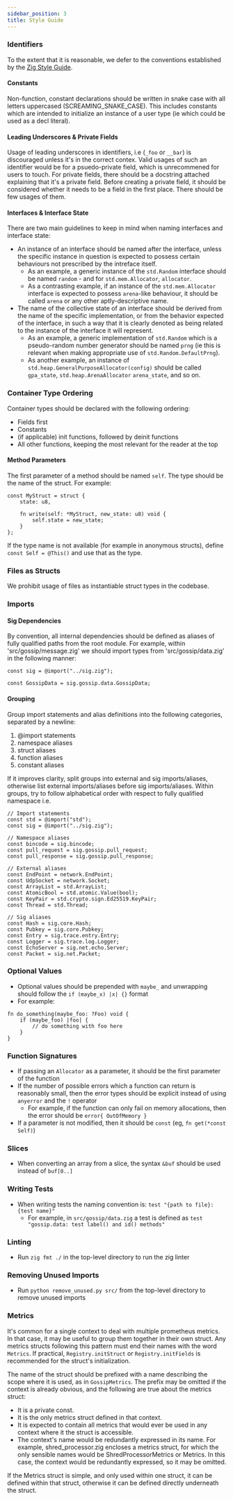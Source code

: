 ```yaml
---
sidebar_position: 3
title: Style Guide
---
```


### Identifiers
To the extent that it is reasonable, we defer to the conventions established by the [Zig Style Guide](https://ziglang.org/documentation/master/#Style-Guide).

#### Constants
Non-function, constant declarations should be written in snake case with all letters uppercased (SCREAMING_SNAKE_CASE).
This includes constants which are intended to initialize an instance of a user type (ie which could be used as a decl literal).

#### Leading Underscores & Private Fields
Usage of leading underscores in identifiers, i.e (`_foo` or `__bar`) is discouraged unless it's in the correct contex.
Valid usages of such an identifier would be for a psuedo-private field, which is unrecommened for users to touch.
For private fields, there should be a docstring attached explaining that it's a private field. Before creating a private
field, it should be considered whether it needs to be a field in the first place. There should be few usages of them.

#### Interfaces & Interface State
There are two main guidelines to keep in mind when naming interfaces and interface state:
- An instance of an interface should be named after the interface, unless the specific instance in question is expected to possess certain behaviours not prescribed by the intreface itself.
  - As an example, a generic instance of the `std.Random` interface should be named `random` - and for `std.mem.Allocator`, `allocator`.
  - As a contrasting example, if an instance of the `std.mem.Allocator` interface is expected to possess `arena`-like behaviour, it should be called `arena` or any other aptly-descriptive name.
- The name of the collective state of an interface should be derived from the name of the specific implementation, or from the behavior expected of the interface, in such a way that it is clearly
  denoted as being related to the instance of the interface it will represent.
  - As an example, a generic implementation of `std.Random` which is a pseudo-random number generator should be named `prng` (ie this is relevant when making appropriate use of `std.Random.DefaultPrng`).
  - As another example, an instance of `std.heap.GeneralPurposeAllocator(config)` should be called `gpa_state`, `std.heap.ArenaAllocator` `arena_state`, and so on.

### Container Type Ordering
Container types should be declared with the following ordering:

- Fields first
- Constants
- (if applicable) init functions, followed by deinit functions
- All other functions, keeping the most relevant for the reader at the top

#### Method Parameters
The first parameter of a method should be named `self`. The type should be the name of the struct.
For example:

```zig
const MyStruct = struct {
    state: u8,

    fn write(self: *MyStruct, new_state: u8) void {
        self.state = new_state;
    }
};
```

If the type name is not available (for example in anonymous structs), define `const Self = @This()`
and use that as the type.

### Files as Structs
We prohibit usage of files as instantiable struct types in the codebase.

### Imports

#### Sig Dependencies
By convention, all internal dependencies should be defined as aliases of fully qualified paths from the root module.
For example, within 'src/gossip/message.zig' we should import types from 'src/gossip/data.zig' in the following manner:
```zig
const sig = @import("../sig.zig");

const GossipData = sig.gossip.data.GossipData;
```

#### Grouping
Group import statements and alias definitions into the following categories, separated by a newline:

1. @import statements
2. namespace aliases
3. struct aliases
4. function aliases
5. constant aliases

If it improves clarity, split groups into external and sig imports/aliases, otherwise list external imports/aliases before sig imports/aliases.
Within groups, try to follow alphabetical order with respect to fully qualified namespace i.e.
```zig
// Import statements
const std = @import("std");
const sig = @import("../sig.zig");

// Namespace aliases
const bincode = sig.bincode;
const pull_request = sig.gossip.pull_request;
const pull_response = sig.gossip.pull_response;

// External aliases
const EndPoint = network.EndPoint;
const UdpSocket = network.Socket;
const ArrayList = std.ArrayList;
const AtomicBool = std.atomic.Value(bool);
const KeyPair = std.crypto.sign.Ed25519.KeyPair;
const Thread = std.Thread;

// Sig aliases
const Hash = sig.core.Hash;
const Pubkey = sig.core.Pubkey;
const Entry = sig.trace.entry.Entry;
const Logger = sig.trace.log.Logger;
const EchoServer = sig.net.echo.Server;
const Packet = sig.net.Packet;
```

### Optional Values
- Optional values should be prepended with `maybe_` and unwrapping should follow the `if (maybe_x) |x| {}` format
- For example:

```zig
fn do_something(maybe_foo: ?Foo) void {
    if (maybe_foo) |foo| {
        // do something with foo here
    }
}
```

### Function Signatures
- If passing an `Allocator` as a parameter, it should be the first parameter of the function
- If the number of possible errors which a function can return is reasonably small, then the error types should be
explicit instead of using `anyerror` and the `!` operator
    - For example, if the function can only fail on memory allocations, then the error should be `error{ OutOfMemory }`
- If a parameter is not modified, then it should be `const` (eg, `fn get(*const Self)`)

### Slices
- When converting an array from a slice, the syntax `&buf` should be used instead of `buf[0..]`

### Writing Tests
- When writing tests the naming convention is: `test "{path to file}: {test name}"`
  - For example, in `src/gossip/data.zig` a test is defined as `test "gossip.data: test label() and id() methods"`

### Linting

- Run `zig fmt ./` in the top-level directory to run the zig linter

### Removing Unused Imports

- Run `python remove_unused.py src/` from the top-level directory to remove unused imports

### Metrics
It's common for a single context to deal with multiple prometheus metrics. In that case, it may be useful to group them together in their own struct. Any metrics structs following this pattern must end their names with the word `Metrics`. If practical, `Registry.initStruct` or `Registry.initFields` is recommended for the struct's initialization.

The name of the struct should be prefixed with a name describing the scope where it is used, as in `GossipMetrics`. The prefix may be omitted if the context is already obvious, and the following are true about the metrics struct:
- It is a private const.
- It is the only metrics struct defined in that context.
- It is expected to contain all metrics that would ever be used in any context where it the struct is accessible.
- The context's name would be redundantly expressed in its name. For example, shred_processor.zig encloses a metrics struct, for which the only sensible names would be ShredProcessorMetrics or Metrics. In this case, the context would be redundantly expressed, so it may be omitted.

If the Metrics struct is simple, and only used within one struct, it can be defined within that struct, otherwise it can be defined directly underneath the struct.
